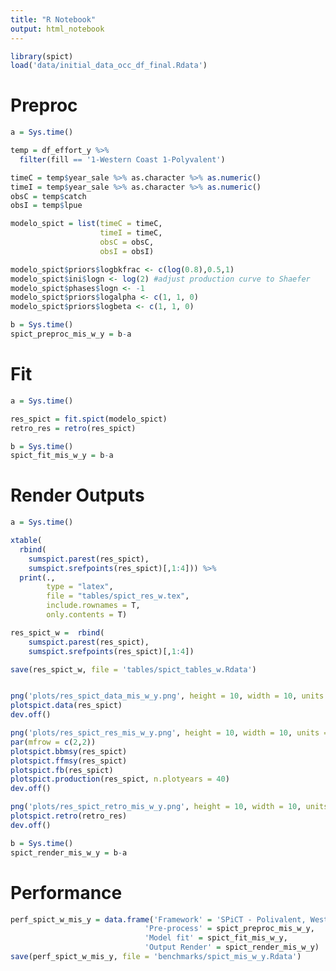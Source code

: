 ```yaml
---
title: "R Notebook"
output: html_notebook
---
```


```r
library(spict)
load('data/initial_data_occ_df_final.Rdata')
```

# Preproc

```r
a = Sys.time()

temp = df_effort_y %>% 
  filter(fill == '1-Western Coast 1-Polyvalent')

timeC = temp$year_sale %>% as.character %>% as.numeric()
timeI = temp$year_sale %>% as.character %>% as.numeric()
obsC = temp$catch
obsI = temp$lpue

modelo_spict = list(timeC = timeC,
                    timeI = timeC,
                    obsC = obsC,
                    obsI = obsI)

modelo_spict$priors$logbkfrac <- c(log(0.8),0.5,1)
modelo_spict$ini$logn <- log(2) #adjust production curve to Shaefer
modelo_spict$phases$logn <- -1
modelo_spict$priors$logalpha <- c(1, 1, 0)
modelo_spict$priors$logbeta <- c(1, 1, 0)

b = Sys.time()
spict_preproc_mis_w_y = b-a
```

# Fit

```r
a = Sys.time()

res_spict = fit.spict(modelo_spict)
retro_res = retro(res_spict)

b = Sys.time()
spict_fit_mis_w_y = b-a
```

# Render Outputs

```r
a = Sys.time()

xtable(
  rbind(
    sumspict.parest(res_spict),
    sumspict.srefpoints(res_spict)[,1:4])) %>% 
  print(.,
        type = "latex",
        file = "tables/spict_res_w.tex", 
        include.rownames = T,
        only.contents = T)

res_spict_w =  rbind(
    sumspict.parest(res_spict),
    sumspict.srefpoints(res_spict)[,1:4])

save(res_spict_w, file = 'tables/spict_tables_w.Rdata')


png('plots/res_spict_data_mis_w_y.png', height = 10, width = 10, units = 'in', res = 300)
plotspict.data(res_spict)
dev.off()

png('plots/res_spict_res_mis_w_y.png', height = 10, width = 10, units = 'in', res = 300)
par(mfrow = c(2,2))
plotspict.bbmsy(res_spict)
plotspict.ffmsy(res_spict)
plotspict.fb(res_spict)
plotspict.production(res_spict, n.plotyears = 40)
dev.off()

png('plots/res_spict_retro_mis_w_y.png', height = 10, width = 10, units = 'in', res = 300)
plotspict.retro(retro_res)
dev.off()

b = Sys.time()
spict_render_mis_w_y = b-a
```



# Performance 

```r
perf_spict_w_mis_y = data.frame('Framework' = 'SPiCT - Polivalent, Western Coast, Yearly data',
                              'Pre-process' = spict_preproc_mis_w_y,
                              'Model fit' = spict_fit_mis_w_y,
                              'Output Render' = spict_render_mis_w_y)
save(perf_spict_w_mis_y, file = 'benchmarks/spict_mis_w_y.Rdata')
```


